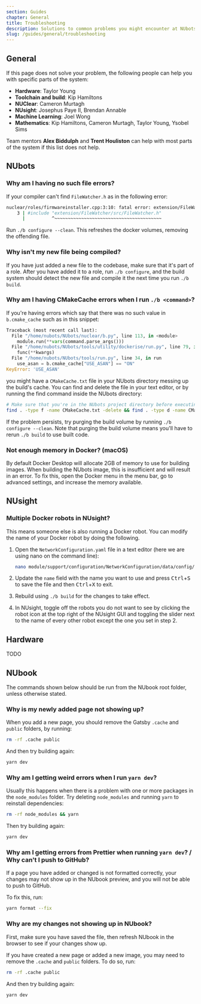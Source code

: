 ```yaml
---
section: Guides
chapter: General
title: Troubleshooting
description: Solutions to common problems you might encounter at NUbots.
slug: /guides/general/troubleshooting
---
```


## General

If this page does not solve your problem, the following people can help you with specific parts of the system:

- **Hardware**: Taylor Young
- **Toolchain and build**: Kip Hamiltons
- **NUClear**: Cameron Murtagh
- **NUsight**: Josephus Paye II, Brendan Annable
- **Machine Learning**: Joel Wong
- **Mathematics**: Kip Hamiltons, Cameron Murtagh, Taylor Young, Ysobel Sims

Team mentors **Alex Biddulph** and **Trent Houliston** can help with most parts of the system if this list does not help.

## NUbots

### Why am I having no such file errors?

If your compiler can't find `FileWatcher.h` as in the following error:

```bash
nuclear/roles/firmwareinstaller.cpp:3:10: fatal error: extension/FileWatcher/src/FileWatcher.h: No such file or directory
    3 | #include "extension/FileWatcher/src/FileWatcher.h"
      |          ^~~~~~~~~~~~~~~~~~~~~~~~~~~~~~~~~~~~~~~~~
```

Run `./b configure --clean`. This refreshes the docker volumes, removing the offending file.

### Why isn't my new file being compiled?

If you have just added a new file to the codebase, make sure that it's part of a role. After you have added it to a role, run `./b configure`, and the build system should detect the new file and compile it the next time you run `./b build`.

### Why am I having CMakeCache errors when I run `./b <command>`?

If you're having errors which say that there was no such value in `b.cmake_cache` such as in this snippet:

```py
Traceback (most recent call last):
  File "/home/nubots/NUbots/nuclear/b.py", line 113, in <module>
    module.run(**vars(command.parse_args()))
  File "/home/nubots/NUbots/tools/utility/dockerise/run.py", line 79, in _run
    func(**kwargs)
  File "/home/nubots/NUbots/tools/run.py", line 34, in run
    use_asan = b.cmake_cache["USE_ASAN"] == "ON"
KeyError: 'USE_ASAN'
```

you might have a `CMakeCache.txt` file in your NUbots directory messing up the build's cache.
You can find and delete the file in your text editor, or by running the find command inside the NUbots directory:

```bash
# Make sure that you're in the NUbots project directory before executing this...
find . -type f -name CMakeCache.txt -delete && find . -type d -name CMakeFiles -delete
```

If the problem persists, try purging the build volume by running `./b configure --clean`.
Note that purging the build volume means you'll have to rerun `./b build` to use built code.

### Not enough memory in Docker? (macOS)

By default Docker Desktop will allocate 2GB of memory to use for building images. When building the NUbots image, this is insufficient and will result in an error. To fix this, open the Docker menu in the menu bar, go to advanced settings, and increase the memory available.

## NUsight

### Multiple Docker robots in NUsight?

This means someone else is also running a Docker robot. You can modify the name of your Docker robot by doing the following.

1. Open the `NetworkConfiguration.yaml` file in a text editor (here we are using nano on the command line):

   ```bash
   nano module/support/configuration/NetworkConfiguration/data/config/NetworkConfiguration.yaml
   ```

2. Update the `name` field with the name you want to use and press <kbd>Ctrl</kbd>+<kbd>S</kbd> to save the file and then <kbd>Ctrl</kbd>+<kbd>X</kbd> to exit.

3. Rebuild using `./b build` for the changes to take effect.

4. In NUsight, toggle off the robots you do not want to see by clicking the robot icon at the top right of the NUsight GUI and toggling the slider next to the name of every other robot except the one you set in step 2.

## Hardware

TODO

## NUbook

<Alert type="info">
  The commands shown below should be run from the NUbook root folder, unless otherwise stated.
</Alert>

### Why is my newly added page not showing up?

When you add a new page, you should remove the Gatsby `.cache` and `public` folders, by running:

```bash
rm -rf .cache public
```

And then try building again:

```bash
yarn dev
```

### Why am I getting weird errors when I run `yarn dev`?

Usually this happens when there is a problem with one or more packages in the `node_modules` folder. Try deleting `node_modules` and running `yarn` to reinstall dependencies:

```bash
rm -rf node_modules && yarn
```

Then try building again:

```bash
yarn dev
```

### Why am I getting errors from Prettier when running `yarn dev`? / Why can't I push to GitHub?

If a page you have added or changed is not formatted correctly, your changes may not show up in the NUbook preview, and you will not be able to push to GitHub.

To fix this, run:

```bash
yarn format --fix
```

### Why are my changes not showing up in NUbook?

First, make sure you have saved the file, then refresh NUbook in the browser to see if your changes show up.

If you have created a new page or added a new image, you may need to remove the `.cache` and `public` folders. To do so, run:

```bash
rm -rf .cache public
```

And then try building again:

```bash
yarn dev
```
